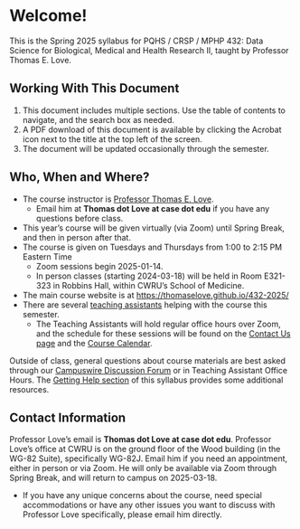 # Welcome! {.unnumbered}

This is the Spring 2025 syllabus for PQHS / CRSP / MPHP 432: Data Science for Biological, Medical and Health Research II, taught by Professor Thomas E. Love. 

## Working With This Document {.unnumbered}

1. This document includes multiple sections. Use the table of contents to navigate, and the search box as needed.
2. A PDF download of this document is available by clicking the Acrobat icon next to the title at the top left of the screen.
3. The document will be updated occasionally through the semester.

## Who, When and Where? {-}

- The course instructor is [Professor Thomas E. Love](03-drlove.qmd). 
    - Email him at **Thomas dot Love at case dot edu** if you have any questions before class.
- This year's course will be given virtually (via Zoom) until Spring Break, and then in person after that.
- The course is given on Tuesdays and Thursdays from 1:00 to 2:15 PM Eastern Time
    - Zoom sessions begin 2025-01-14.
    - In person classes (starting 2024-03-18) will be held in Room E321-323 in Robbins Hall, within CWRU's School of Medicine.
- The main course website is at <https://thomaselove.github.io/432-2025/>
- There are several [teaching assistants](04-teachingassistants.qmd) helping with the course this semester.
    - The Teaching Assistants will hold regular office hours over Zoom, and the schedule for these sessions will be found on the [Contact Us page](https://thomaselove.github.io/432-2025/contact.html) and the [Course Calendar](https://thomaselove.github.io/432-2025/calendar.html).

Outside of class, general questions about course materials are best asked through our [Campuswire Discussion Forum](https://campuswire.com/) or in Teaching Assistant Office Hours. The [Getting Help section](05-gettinghelp.qmd) of this syllabus provides some additional resources.

## Contact Information

Professor Love's email is **Thomas dot Love at case dot edu**. Professor Love's office at CWRU is on the ground floor of the Wood building (in the WG-82 Suite), specifically WG-82J. Email him if you need an appointment, either in person or via Zoom. He will only be available via Zoom through Spring Break, and will return to campus on 2025-03-18.

- If you have any unique concerns about the course, need special accommodations or have any other issues you want to discuss with Professor Love specifically, please email him directly.
